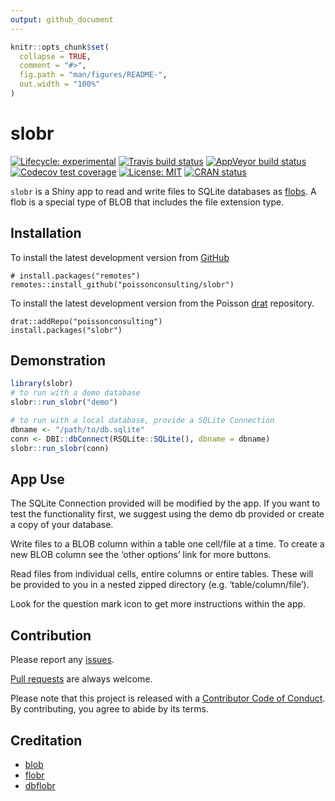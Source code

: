 ```yaml
---
output: github_document
---
```


<!-- README.md is generated from README.Rmd. Please edit that file -->

```r
knitr::opts_chunk$set(
  collapse = TRUE,
  comment = "#>",
  fig.path = "man/figures/README-",
  out.width = "100%"
)
```
# slobr

<!-- badges: start -->
[![Lifecycle: experimental](https://img.shields.io/badge/lifecycle-experimental-orange.svg)](https://www.tidyverse.org/lifecycle/#experimental)
[![Travis build status](https://travis-ci.org/poissonconsulting/slobr.svg?branch=master)](https://travis-ci.org/poissonconsulting/slobr)
[![AppVeyor build status](https://ci.appveyor.com/api/projects/status/github/poissonconsulting/slobr?branch=master&svg=true)](https://ci.appveyor.com/project/poissonconsulting/slobr)
[![Codecov test coverage](https://codecov.io/gh/poissonconsulting/slobr/branch/master/graph/badge.svg)](https://codecov.io/gh/poissonconsulting/slobr?branch=master)
[![License: MIT](https://img.shields.io/badge/License-MIT-green.svg)](https://opensource.org/licenses/MIT)
[![CRAN status](https://www.r-pkg.org/badges/version/slobr)](https://cran.r-project.org/package=slobr)
<!-- ![CRAN downloads](http://cranlogs.r-pkg.org/badges/slobr) -->

`slobr` is a Shiny app to read and write files to SQLite databases as [flobs](https://poissonconsulting.github.io/flobr/reference/flob.html).
A flob is a special type of BLOB that includes the file extension type.

## Installation

To install the latest development version from [GitHub](https://github.com/poissonconsulting/slobr)
```
# install.packages("remotes")
remotes::install_github("poissonconsulting/slobr")
```

To install the latest development version from the Poisson [drat](https://github.com/poissonconsulting/drat) repository.
```
drat::addRepo("poissonconsulting")
install.packages("slobr")
```

## Demonstration

```r
library(slobr)
# to run with a demo database
slobr::run_slobr("demo")

# to run with a local database, provide a SQLite Connection
dbname <- "/path/to/db.sqlite"
conn <- DBI::dbConnect(RSQLite::SQLite(), dbname = dbname)
slobr::run_slobr(conn)
```

## App Use
The SQLite Connection provided will be modified by the app. If you want to test the functionality first, we suggest using the demo db provided or create a copy of your database.  

Write files to a BLOB column within a table one cell/file at a time. To create a new BLOB column see the 'other options' link for more buttons.

Read files from individual cells, entire columns or entire tables. These will be provided to you in a nested zipped directory (e.g. 'table/column/file').

Look for the question mark icon to get more instructions within the app.

## Contribution
Please report any [issues](https://github.com/poissonconsulting/slobr/issues).

[Pull requests](https://github.com/poissonconsulting/slobr/pulls) are always welcome.

Please note that this project is released with a [Contributor Code of Conduct](https://github.com/poissonconsulting/pkgtemplate/blob/master/CODE_OF_CONDUCT.md).
By contributing, you agree to abide by its terms.

## Creditation

- [blob](https://github.com/tidyverse/blob)
- [flobr](https://github.com/poissonconsulting/flobr)
- [dbflobr](https://github.com/poissonconsulting/dbflobr)